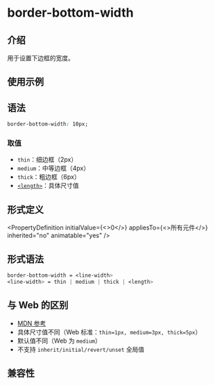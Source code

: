 # border-bottom-width

## 介绍

用于设置下边框的宽度。

## 使用示例


<Go
  example="css-api"
  defaultFile="src/border-bottom-width/App.tsx"
  img="https://lf-lynx.tiktok-cdns.com/obj/lynx-artifacts-oss-sg/lynx-website/assets/doc/css/border-bottom-width.jpg"
  defaultEntryFile="dist/border-bottom-width.lynx.bundle"
  entry="src/border-bottom-width"
/>

## 语法

```css
border-bottom-width: 10px;
```

### 取值

- `thin`：细边框（2px）
- `medium`：中等边框（4px）
- `thick`：粗边框（6px）
- [`<length>`](api/css/data-type/length.mdx)：具体尺寸值

## 形式定义


<PropertyDefinition
  initialValue={<>0</>}
  appliesTo={<>所有元件</>}
  inherited="no"
  animatable="yes"
/>

## 形式语法

```css
border-bottom-width = <line-width>
<line-width> = thin | medium | thick | <length>

```

## 与 Web 的区别

- [MDN 参考](https://developer.mozilla.org/zh-CN/docs/Web/CSS/border-bottom-width)
- 具体尺寸值不同（Web 标准：`thin=1px, medium=3px, thick=5px`）
- 默认值不同（Web 为 `medium`）
- 不支持 `inherit/initial/revert/unset` 全局值

## 兼容性


<LegacyCompatTable metadata="css/properties/border-bottom-width" />

